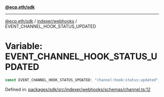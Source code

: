 [**@ecp.eth/sdk**](../../../index.mdx)

***

[@ecp.eth/sdk](/sdk-reference/index.mdx) / [indexer/webhooks](/sdk-reference/indexer/webhooks/index.mdx) / EVENT\_CHANNEL\_HOOK\_STATUS\_UPDATED

# Variable: EVENT\_CHANNEL\_HOOK\_STATUS\_UPDATED

```ts
const EVENT_CHANNEL_HOOK_STATUS_UPDATED: "channel:hook:status:updated";
```

Defined in: [packages/sdk/src/indexer/webhooks/schemas/channel.ts:12](https://github.com/ecp-eth/comments-monorepo/blob/main/packages/sdk/src/indexer/webhooks/schemas/channel.ts#L12)
